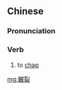 {{also|皲裂}}
==Chinese==
{{zh-forms|s=皲裂|alt=龜裂}}

===Pronunciation===
{{zh-pron
|m=jūnliè
|c=gwan1 lit6
|mn=kun-lia̍t
|cat=v
}}

===Verb===
{{zh-verb}}

# {{lb|zh|of skin}} to [[chap]]

[[mg:皸裂]]